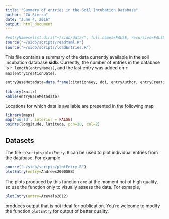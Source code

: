 ```yaml
---
title: "Summary of entries in the Soil Incubation Database"
author: "CA Sierra"
date: "June 4, 2016"
output: html_document
---
```


```r
#entryNames=list.dirs("~/sidb/data/", full.names=FALSE, recursive=FALSE)
source("~/sidb/scripts/readYaml.R")
source("~/sidb/scripts/loadEntries.R")
```

This file contains a summary of the data currently available in the soil incubation database **sidb**. Currently, the number of entries in the database is `r length(entryNames)`, and the last entry was added on `r max(entryCreationDate)`.


```r
entryBaseMetadata=data.frame(citationKey, doi, entryAuthor, entryCreationDate)

library(knitr)
kable(entryBaseMetadata)
```

Locations for which data is available are presented in the following map

```r
library(maps)
map('world', interior = FALSE)
points(longitude, latitude, pch=20, col=2)
```

## Datasets
The file `~/scripts/plotEntry.R` can be used to plot individual entries from the database. For example

```r
source("~/sidb/scripts/plotEntry.R")
plotEntry(entry=Andrews2000SBB)
```

The plots produced by this function are at the moment not of high quality, so use the function only to visually assess the data. For exmaple,

```r
plotEntry(entry=Arevalo2012)
```

produces output that is not ideal for publication. You're welcome to modify the function `plotEntry` for output of better quality.

